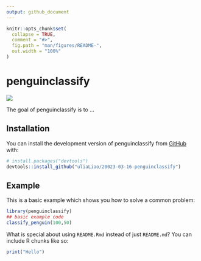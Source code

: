 ```yaml
---
output: github_document
---
```


<!-- README.md is generated from README.Rmd. Please edit that file -->

```r
knitr::opts_chunk$set(
  collapse = TRUE,
  comment = "#>",
  fig.path = "man/figures/README-",
  out.width = "100%"
)
```

# penguinclassify

<!-- badges: start -->
<!-- badges: end -->
![](https://github.com/uliaLiao/2023-03-16-penguinclassify/actions/test-coverage.yaml/badge.svg)

The goal of penguinclassify is to ...

## Installation

You can install the development version of penguinclassify from [GitHub](https://github.com/) with:

``` r
# install.packages("devtools")
devtools::install_github("uliaLiao/20023-03-16-penguinclassify")
```

## Example

This is a basic example which shows you how to solve a common problem:

```r
library(penguinclassify)
## basic example code
classify_penguin(100,50)
```

What is special about using `README.Rmd` instead of just `README.md`? You can include R chunks like so:

```r
print("Hello")
```

